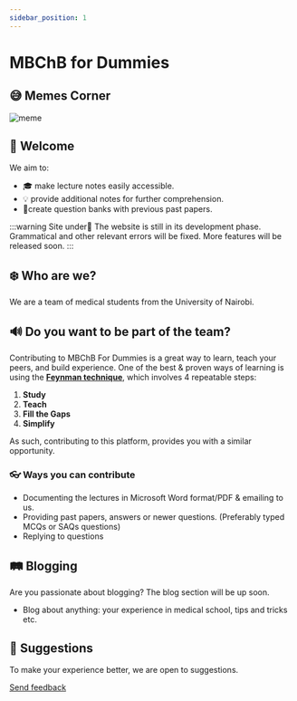 ```yaml
---
sidebar_position: 1
---
```


# MBChB for Dummies

## 😅 Memes Corner

<div style={{ display: 'flex', justifyContent: 'center' }}>
  <img
    src="https://i.imgur.com/38Kvg3h.jpg"
    alt="meme"
    height={250}
    width={250}
  />
</div>

## 👋 Welcome

We aim to:

- 🎓​ make lecture notes easily accessible.
- 💡 provide additional notes for further comprehension.
- 📝​create question banks with previous past papers.

:::warning Site under🚧
The website is still in its development phase. Grammatical and other relevant errors will be fixed. More features will be released soon.
:::

## ❄️ ​​Who are we?

We are a team of medical students from the University of Nairobi.

## 🔊​​ Do you want to be part of the team?

Contributing to MBChB For Dummies is a great way to learn, teach your peers, and build experience. One of the best & proven ways of learning is using the **[Feynman technique](https://fs.blog/feynman-technique/)**, which involves 4 repeatable steps:

1. **Study**
2. **Teach**
3. **Fill the Gaps**
4. **Simplify**

As such, contributing to this platform, provides you with a similar opportunity.

### 👓 Ways you can contribute

- Documenting the lectures in Microsoft Word format/PDF & emailing to us.
- Providing past papers, answers or newer questions. (Preferably typed MCQs or SAQs questions)
- Replying to questions

## ​🛤️​ Blogging

Are you passionate about blogging? The blog section will be up soon.

- Blog about anything: your experience in medical school, tips and tricks etc.

## 🚀 Suggestions

To make your experience better, we are open to suggestions.

<a href="mailto:mbchbfordummies@gmail.com">Send feedback</a>
